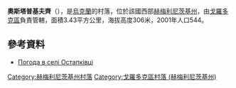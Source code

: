 {{coord|49|18|45|N|26|31|36|E|scale:100000|display=title}}

'''奧斯塔普基夫齊'''（{{lang-uk|Остапківці}}），是[[烏克蘭|烏克蘭]]的村落，位於該國西部[[赫梅利尼茨基州|赫梅利尼茨基州]]，由[[戈羅多克區|戈羅多克區]]負責管轄，面積3.43平方公里，海拔高度306米，2001年人口544。

==參考資料==
* [http://weather.in.ua/ua/hmel'nickaja/19234 Погода в селі Остапківці]{{Wayback|url=http://weather.in.ua/ua/hmel%27nickaja/19234 |date=20111220073856 }}

{{DEFAULTSORT:Остапківці}}
[[Category:赫梅利尼茨基州村落|Category:赫梅利尼茨基州村落]]
[[Category:戈羅多克區村落_(赫梅利尼茨基州)|Category:戈羅多克區村落 (赫梅利尼茨基州)]]


{{Khmelnytskyi-geo-stub}}